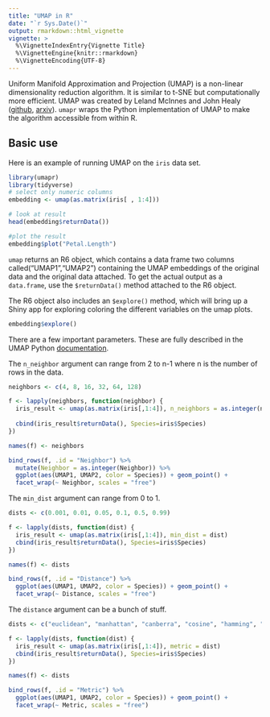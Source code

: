```yaml
---
title: "UMAP in R"
date: "`r Sys.Date()`"
output: rmarkdown::html_vignette
vignette: >
  %\VignetteIndexEntry{Vignette Title}
  %\VignetteEngine{knitr::rmarkdown}
  %\VignetteEncoding{UTF-8}
---
```


Uniform Manifold Approximation and Projection (UMAP) is a non-linear dimensionality reduction algorithm. It is similar to t-SNE but computationally more efficient. UMAP was created by Leland McInnes and John Healy ([github](https://github.com/lmcinnes/umap), [arxiv](https://arxiv.org/abs/1802.03426)). `umapr` wraps the Python implementation of UMAP to make the algorithm accessible from within R. 

## Basic use

Here is an example of running UMAP on the `iris` data set. 

```r
library(umapr)
library(tidyverse)
# select only numeric columns
embedding <- umap(as.matrix(iris[ , 1:4]))

# look at result
head(embedding$returnData())

#plot the result
embedding$plot("Petal.Length")
```

`umap` returns an R6 object, which contains a data frame two columns called("UMAP1","UMAP2") containing the UMAP embeddings of the original data and the original data attached. To get the actual output as a `data.frame`, use the `$returnData()` method attached to the R6 object.

The R6 object also includes an `$explore()` method, which will bring up a Shiny app for exploring coloring the different variables on the umap plots.

```r

embedding$explore()
```

There are a few important parameters. These are fully described in the UMAP Python [documentation](https://github.com/lmcinnes/umap/blob/bf1c3e5c89ea393c9de10bd66c5e3d9bc30588ee/notebooks/UMAP%20usage%20and%20parameters.ipynb). 

The `n_neighbor` argument can range from 2 to n-1 where n is the number of rows in the data.
 
```r
neighbors <- c(4, 8, 16, 32, 64, 128)

f <- lapply(neighbors, function(neighbor) {
  iris_result <- umap(as.matrix(iris[,1:4]), n_neighbors = as.integer(neighbor))
 
  cbind(iris_result$returnData(), Species=iris$Species)
})

names(f) <- neighbors

bind_rows(f, .id = "Neighbor") %>% 
  mutate(Neighbor = as.integer(Neighbor)) %>% 
  ggplot(aes(UMAP1, UMAP2, color = Species)) + geom_point() + 
  facet_wrap(~ Neighbor, scales = "free")
```

The `min_dist` argument can range from 0 to 1. 

```r
dists <- c(0.001, 0.01, 0.05, 0.1, 0.5, 0.99)

f <- lapply(dists, function(dist) {
  iris_result <- umap(as.matrix(iris[,1:4]), min_dist = dist)
  cbind(iris_result$returnData(), Species=iris$Species)
})

names(f) <- dists

bind_rows(f, .id = "Distance") %>% 
  ggplot(aes(UMAP1, UMAP2, color = Species)) + geom_point() + 
  facet_wrap(~ Distance, scales = "free")
```

The `distance` argument can be a bunch of stuff. 

```r
dists <- c("euclidean", "manhattan", "canberra", "cosine", "hamming", "dice")

f <- lapply(dists, function(dist) {
  iris_result <- umap(as.matrix(iris[,1:4]), metric = dist)
  cbind(iris_result$returnData(), Species=iris$Species)
})

names(f) <- dists

bind_rows(f, .id = "Metric") %>% 
  ggplot(aes(UMAP1, UMAP2, color = Species)) + geom_point() + 
  facet_wrap(~ Metric, scales = "free")
```
